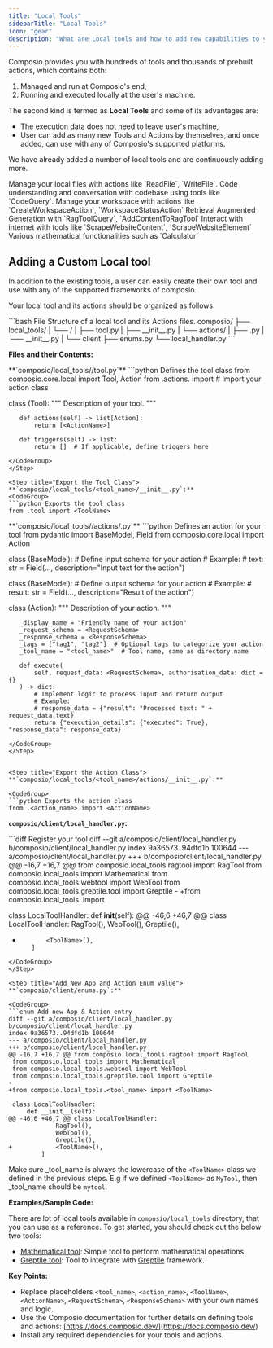 ```yaml
---
title: "Local Tools"
sidebarTitle: "Local Tools"
icon: "gear"
description: "What are Local tools and how to add new capabilities to your Agents."
---
```


Composio provides you with hundreds of tools and thousands of prebuilt actions, which contains both: 
 1. Managed and run at Composio's end,
 2. Running and executed locally at the user's machine. 

The second kind is termed as **Local Tools** and some of its advantages are: 

* The execution data does not need to leave user's machine,
* User can add as many new Tools and Actions by themselves, and once added,  can use with any of Composio's supported platforms.

We have already added a number of local tools and are continuously adding more. 

<AccordionGroup title="Category of application">
    <Accordion title="FileTool">
    Manage your local files with actions like `ReadFile`, `WriteFile`.
    </Accordion>
    <Accordion title="Greptile">
    Code understanding and conversation with codebase using tools like `CodeQuery`.
    </Accordion>
    <Accordion title="LocalWorkspace">
    Manage your workspace with actions like `CreateWorkspaceAction`, `WorkspaceStatusAction`
    </Accordion>
    <Accordion title="RagTool">
    Retrieval Augmented Generation with `RagToolQuery`, `AddContentToRagTool`
    </Accordion>
    <Accordion title="WebTool">
    Interact with internet with tools like `ScrapeWebsiteContent`, `ScrapeWebsiteElement`
    </Accordion>    
    <Accordion title="Mathematical">
    Various mathematical functionalities such as `Calculator`
    </Accordion>
</AccordionGroup>

## Adding a Custom Local tool

In addition to the existing tools, a user can easily create their own tool and use with any of the supported frameworks of composio.


Your local tool and its actions should be organized as follows:

<CodeGroup>
```bash File Structure of a local tool and its Actions files.
composio/
├── local_tools/
|   └── <tool_name>/
|       ├── tool.py
|       ├── __init__.py
|       └── actions/
|           ├── <action_name>.py
|           └── __init__.py
|
└── client
    ├── enums.py
    └── local_handler.py
```
</CodeGroup>

**Files and their Contents:**

<Steps>
<Step title="Define the Tool Class">
**`composio/local_tools/<tool_name>/tool.py`**

<CodeGroup>
   ```python Defines the tool class
   from composio.core.local import Tool, Action
   from .actions.<action_name> import <ActionName>  # Import your action class

   class <ToolName>(Tool):
       """
       Description of your tool.
       """

       def actions(self) -> list[Action]:
           return [<ActionName>]

       def triggers(self) -> list:
           return []  # If applicable, define triggers here
   ```
</CodeGroup>
</Step>

<Step title="Export the Tool Class">
**`composio/local_tools/<tool_name>/__init__.py`:**
<CodeGroup>
   ```python Exports the tool class
   from .tool import <ToolName>
   ```
</CodeGroup>
</Step>

<Step title="Define an Action for Your Tool">
**`composio/local_tools/<tool_name>/actions/<action_name>.py`** 

<CodeGroup>
   ```python Defines an action for your tool
   from pydantic import BaseModel, Field
   from composio.core.local import Action

   class <RequestSchema>(BaseModel):
       # Define input schema for your action
       # Example:
       # text: str = Field(..., description="Input text for the action")

   class <ResponseSchema>(BaseModel):
       # Define output schema for your action
       # Example:
       # result: str = Field(..., description="Result of the action")

   class <ActionName>(Action):
       """
       Description of your action.
       """

       _display_name = "Friendly name of your action"
       _request_schema = <RequestSchema>
       _response_schema = <ResponseSchema>
       _tags = ["tag1", "tag2"]  # Optional tags to categorize your action
       _tool_name = "<tool_name>"  # Tool name, same as directory name

       def execute(
           self, request_data: <RequestSchema>, authorisation_data: dict = {}
       ) -> dict:
           # Implement logic to process input and return output
           # Example:
           # response_data = {"result": "Processed text: " + request_data.text}
           return {"execution_details": {"executed": True}, "response_data": response_data}
   ```
</CodeGroup>
</Step>


<Step title="Export the Action Class">
**`composio/local_tools/<tool_name>/actions/__init__.py`:** 

<CodeGroup>
   ```python Exports the action class
   from .<action_name> import <ActionName>
   ```
</CodeGroup>
</Step>

<Step title="Register the Tool">

**`composio/client/local_handler.py`:** 

<CodeGroup>
```diff Register your tool
diff --git a/composio/client/local_handler.py b/composio/client/local_handler.py
index 9a36573..94dfd1b 100644
--- a/composio/client/local_handler.py
+++ b/composio/client/local_handler.py
@@ -16,7 +16,7 @@ from composio.local_tools.ragtool import RagTool
 from composio.local_tools import Mathematical
 from composio.local_tools.webtool import WebTool
 from composio.local_tools.greptile.tool import Greptile
-
+from composio.local_tools.<tool_name> import <ToolName>
 
 class LocalToolHandler:
     def __init__(self):
@@ -46,6 +46,7 @@ class LocalToolHandler:
             RagTool(),
             WebTool(),
             Greptile(),
+            <ToolName>(),
         ]
```
</CodeGroup>
</Step>

<Step title="Add New App and Action Enum value">
**`composio/client/enums.py`:** 

<CodeGroup>
```enum Add new App & Action entry
diff --git a/composio/client/local_handler.py b/composio/client/local_handler.py
index 9a36573..94dfd1b 100644
--- a/composio/client/local_handler.py
+++ b/composio/client/local_handler.py
@@ -16,7 +16,7 @@ from composio.local_tools.ragtool import RagTool
 from composio.local_tools import Mathematical
 from composio.local_tools.webtool import WebTool
 from composio.local_tools.greptile.tool import Greptile
-
+from composio.local_tools.<tool_name> import <ToolName>
 
 class LocalToolHandler:
     def __init__(self):
@@ -46,6 +46,7 @@ class LocalToolHandler:
             RagTool(),
             WebTool(),
             Greptile(),
+            <ToolName>(),
         ]
```
</CodeGroup>
</Step>
</Steps>


<Info> Make sure _tool_name is always the lowercase of the `<ToolName>` class we defined in the previous steps. E.g if we defined `<ToolName>` as `MyTool`, then _tool_name should be `mytool`.</Info>


**Examples/Sample Code:**

There are lot of local tools available in `composio/local_tools` directory, that you can use as a reference. To get started, you should check out the below two tools:

- [Mathematical tool](https://github.com/SamparkAI/composio_sdk/blob/main/composio/local_tools/mathematical/tool.py): Simple tool to perform mathematical operations.
- [Greptile tool](https://github.com/SamparkAI/composio_sdk/blob/main/composio/local_tools/greptile/tool.py): Tool to integrate with [Greptile](https://github.com/hwchase17/greptile) framework.

**Key Points:**

* Replace placeholders `<tool_name>`, `<action_name>`, `<ToolName>`, `<ActionName>`, `<RequestSchema>`, `<ResponseSchema>` with your own names and logic.
* Use the Composio documentation for further details on defining tools and actions: [https://docs.composio.dev/](https://docs.composio.dev/)
* Install any required dependencies for your tools and actions.
